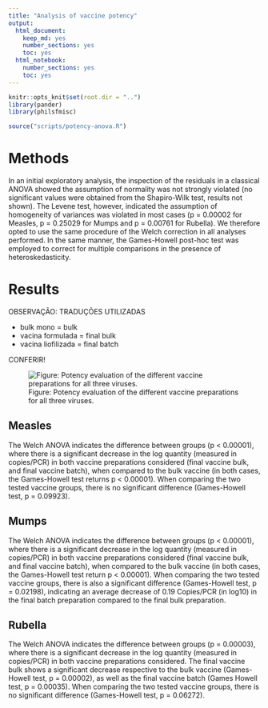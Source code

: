 ```yaml
---
title: "Analysis of vaccine potency"
output:
  html_document:
    keep_md: yes
    number_sections: yes
    toc: yes
  html_notebook:
    number_sections: yes
    toc: yes
---
```


```r
knitr::opts_knit$set(root.dir = "..")
library(pander)
library(philsfmisc)
```


```r
source("scripts/potency-anova.R")
```

# Methods

In an initial exploratory analysis, the inspection of the residuals in a classical ANOVA showed the assumption of normality was not strongly violated (no significant values were obtained from the Shapiro-Wilk test, results not shown).
The Levene test, however, indicated the assumption of homogeneity of variances was violated in most cases (p = 0.00002 for Measles, p = 0.25029 for Mumps and p = 0.00761 for Rubella).
We therefore opted to use the same procedure of the Welch correction in all analyses performed.
In the same manner, the Games-Howell post-hoc test was employed to correct for multiple comparisons in the presence of heteroskedasticity.

# Results

OBSERVAÇÃO: TRADUÇÕES UTILIZADAS

- bulk mono = bulk
- vacina formulada = final bulk
- vacina liofilizada = final batch

CONFERIR!

![Figure: Potency evaluation of the different vaccine preparations for all three viruses. ](../figures/potency.png)

## Measles

The Welch ANOVA indicates the difference between groups (p < 0.00001), where there is a significant decrease in the log quantity (measured in copies/PCR) in both vaccine preparations considered (final vaccine bulk, and final vaccine batch), when compared to the bulk vaccine (in both cases, the Games-Howell test returns p < 0.00001).
When comparing the two tested vaccine groups, there is no significant difference (Games-Howell test, p = 0.09923).

## Mumps

The Welch ANOVA indicates the difference between groups (p < 0.00001), where there is a significant decrease in the log quantity (measured in copies/PCR) in both vaccine preparations considered (final vaccine bulk, and final vaccine batch), when compared to the bulk vaccine (in both cases, the Games-Howell test return p < 0.00001).
When comparing the two tested vaccine groups, there is also a significant difference (Games-Howell test, p = 0.02198), indicating an average decrease of 0.19 Copies/PCR (in log10) in the final batch preparation compared to the final bulk preparation.

## Rubella

The Welch ANOVA indicates the difference between groups (p = 0.00003), where there is a significant decrease in the log quantity (measured in copies/PCR) in both vaccine preparations considered.
The final vaccine bulk shows a significant decrease respective to the bulk vaccine (Games-Howell test, p = 0.00002), as well as the final vaccine batch (Games Howell test, p = 0.00035).
When comparing the two tested vaccine groups, there is no significant difference (Games-Howell test, p = 0.06272).
